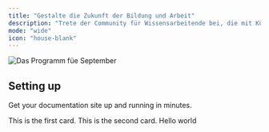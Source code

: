 ```yaml
---
title: "Gestalte die Zukunft der Bildung und Arbeit"
description: "Trete der Community für Wissensarbeitende bei, die mit Künstlicher Intelligenz neue Wege gehen."
mode: "wide"
icon: "house-blank"
---
```


![Das Programm füe September](/September-Banner.png)

## Setting up

Get your documentation site up and running in minutes.

<Columns cols={3}>
  <Card title="First card" icon="panel-left-close" img="/September-Banner.png">
    This is the first card.
  </Card>
  <Card title="Second card" icon="panel-right-close" horizontal>
    This is the second card.
  </Card>
<Card
  title="Link card" icon="link" href="/development.mdx" arrow="true" cta="Click here" img="/September-Banner.png">
  Hello world
  </Card>
</Columns>
